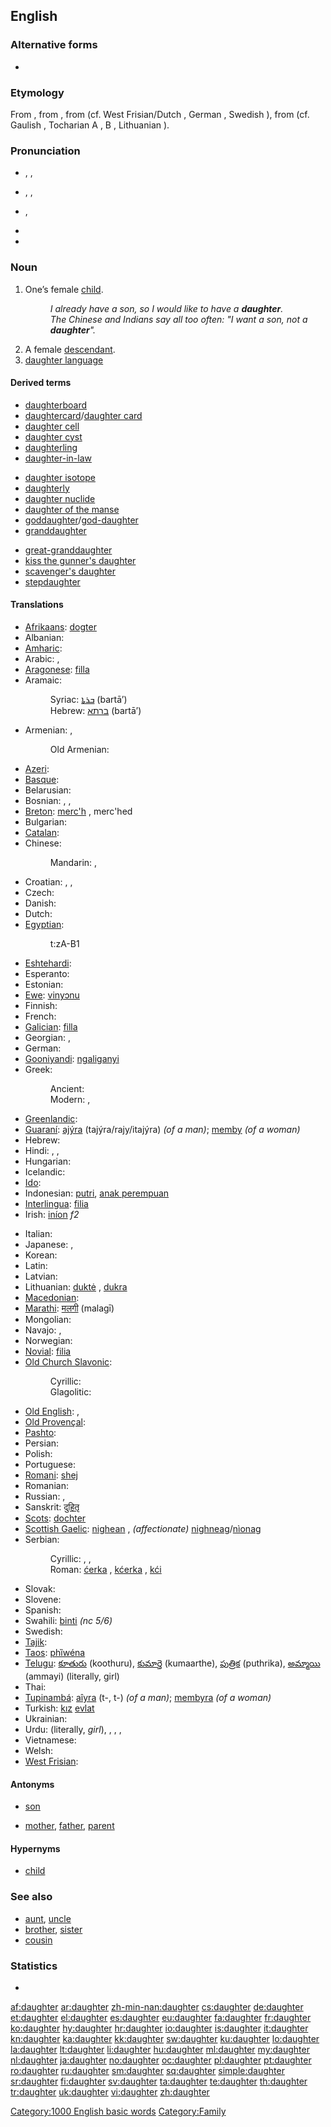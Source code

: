 {{wikipedia|dab=daughter (disambiguation)|daughter}}
==English==

===Alternative forms===
* {{l|en|douȝter}} {{qualifier|obsolete}}

===Etymology===
From {{etyl|enm}} {{term|doughter|lang=enm}}, from {{etyl|ang}} {{term|dohtor|dōhtor|lang=ang}}, from {{proto|Germanic|duhtēr}} (cf. West Frisian/Dutch {{term|dochter|lang=nl}}, German {{term|Tochter|lang=de}}, Swedish {{term|dotter|lang=sv}}), from {{proto|Indo-European|dʰugh₂tḗr}} (cf. Gaulish {{term||duxtīr}}, Tocharian A {{term|ckācar|lang=xto}}, B {{term|tkācer|lang=txb}}, Lithuanian {{term|duktė|duktė̃|lang=lt}}).

===Pronunciation===
* {{a|UK}} {{enPR|dôʹtər}}, {{IPA|/ˈdɔːtə(r)/}}, {{SAMPA|/"dO:t@(r)/}}
: {{rhymes|ɔːtə(r)}}
* {{a|US}} {{enPR|dô'tər}}, {{IPA|/ˈdɔ.tɚ/}}, {{SAMPA|/"dOt@r/}}
* {{a|cot-caught}} {{enPR|dä'tər}}, {{IPA|/ˈdɑ.tɚ/}} {{SAMPA|/"dAt@r/}}
* {{audio|en-us-daughter.ogg|Audio (US)}}
* {{audio|En-uk-daughter.ogg|Audio (UK)}}

===Noun===
{{wikipedia}}
{{en-noun|pl2=(''archaic'') '''[[daughtren]]'''}}

# One’s female [[child]].
#: ''I already have a son, so I would like to have a '''daughter'''.''
#: ''The Chinese and Indians say all too often: "I want a son, not a '''daughter'''".''
# A female [[descendant]].
# [[daughter language]]

====Derived terms====
{{rel-top3|Terms derived from ''daughter''}}
* [[daughterboard]]
* [[daughtercard]]/[[daughter card]]
* [[daughter cell]]
* [[daughter cyst]]
* [[daughterling]]
* [[daughter-in-law]]
{{rel-mid3}}
* [[daughter isotope]]
* [[daughterly]]
* [[daughter nuclide]]
* [[daughter of the manse]]
* [[goddaughter]]/[[god-daughter]]
* [[granddaughter]]
{{rel-mid3}}
* [[great-granddaughter]]
* [[kiss the gunner's daughter]]
* [[scavenger's daughter]]
* [[stepdaughter]]
{{rel-bottom}}
{{lookfrom|daughter}}

====Translations====
{{trans-top|female child}}
* [[Afrikaans]]: [[dogter]]
* Albanian: {{t+|sq|bijë|f|xs=Albanian}}
* [[Amharic]]: {{tø|am|ሴት ልጅ|tr=set ləj|sc=Ethi}}
* Arabic: {{t|ar|إبنة|f|tr='íbna}},  {{t-|ar|بنت|f|tr=bint}}
* [[Aragonese]]: [[filla]] {{f}}
* Aramaic:
*: Syriac: [[ܒܪܬܐ]] (bartā’) {{f}}
*: Hebrew: [[ברתא]] (bartā’) {{f}}
* Armenian: {{t+|hy|աղջիկ|tr=aġǰik}}, {{t-|hy|դուստր|tr=dustr}}
*: Old Armenian: {{tø|xcl|դուստր|tr=dustr|sc=Armn|xs=Old Armenian}}
* [[Azeri]]: {{t+|az|qız|xs=Azeri}}
* [[Basque]]: {{t|eu|alaba}}
* Belarusian: {{t|be|дачка|f|tr=dačká|xs=Belarusian}}
* Bosnian: {{t-|bs|ćerka|f}}, {{t-|bs|kćerka|f}}, {{t-|bs|kći|f}}
* [[Breton]]: [[merc'h]] {{f}}, merc'hed {{p}}
* Bulgarian: {{t+|bg|дъщеря|f|tr=dǎšterjá}}
* [[Catalan]]: {{t+|ca|filla|f}}
* Chinese:
*: Mandarin: {{t-|cmn|女兒|sc=Hani}},  {{t-|cmn|女儿|tr=nǚ'ér|sc=Hani}}
* Croatian: {{t-|hr|kćer|f}}, {{t-|hr|kćerka|f}}, {{t+|hr|kći|f}}
* Czech: {{t+|cs|dcera|f}}
* Danish: {{t+|da|datter|c}}
* Dutch: {{t+|nl|dochter|f}}
* [[Egyptian]]: {{tø|egy|zȝt|sc=Egyp}}
*: <hiero>t:zA-B1</hiero>
* [[Eshtehardi]]: {{tø|esh|تتیه|alt=تِتیَه|tr=tetiya|sc=fa-Arab}}
* Esperanto: {{t-|eo|filino|xs=Esperanto}}
* Estonian: {{t+|et|tütar}}
* [[Ewe]]: [[vinyɔnu]]
* Finnish: {{t+|fi|tytär}}
* French: {{t+|fr|fille|f}}
* [[Galician]]: [[filla]] {{f}}
* Georgian: {{t+|ka|ქალი|tr=k‘ali|sc=Geor|xs=Georgian}}, {{t-|ka|ასული|tr=axuli|sc=Geor|xs=Georgian}}
* German: {{t+|de|Tochter|f}}
* [[Gooniyandi]]: [[ngaliganyi]]
* Greek:
*: Ancient: {{tø|grc|θυγάτηρ|f|tr=thugátēr|xs=Ancient Greek}}
*: Modern: {{t+|el|κόρη|f|tr=kóri}}, {{t+|el|θυγατέρα|f|tr=thygatéra}}
* [[Greenlandic]]: {{t-|kl|panik|xs=Greenlandic}}
* [[Guaraní]]: [[ajýra]] (tajýra/rajy/itajýra) ''(of a man)''; [[memby]] ''(of a woman)''
* Hebrew: {{t+|he|בת|f|alt=בַּת|tr=bat}}
* Hindi: {{t+|hi|बेटी|f|tr=beṭī|xs=Hindi}},  {{t+|hi|लड़की|f|tr=laṛkī|xs=Hindi}},  {{t-|hi|पुत्री|f|tr=putrī|xs=Hindi}}
* Hungarian: {{t+|hu|lány}}
* Icelandic: {{t+|is|dóttir}}
* [[Ido]]: {{t+|io|filiino|xs=Ido}}
* Indonesian: [[putri]], [[anak perempuan]]
* [[Interlingua]]: [[filia]]
* Irish: [[iníon]] ''f2''
{{trans-mid}}
* Italian: {{t+|it|figlia|f}}
* Japanese: {{t+|ja|娘|tr=むすめ, musumé}}, {{t-|ja|お嬢さん|tr=おじょうさん, o-jōsan}} {{qualifier|honorific}}
* Korean: {{t+|ko|딸|tr=ttal|sc=Hang}}
* Latin: {{t+|la|filia|f}}
* Latvian: {{t|lv|meita|xs=Latvian}}
* Lithuanian: [[duktė]] {{m}}, [[dukra]] {{f}}
* [[Macedonian]]: {{t-|mk|ќерка|f|tr=ḱérka}}
* [[Marathi]]: [[मलगी]] (malagī)
* Mongolian: {{t|mn|охин|tr=oxin|sc=Cyrl|xs=Mongolian}}
* Navajo: {{tø|nv|atsiʼ}},  {{tø|nv|achʼéʼé}}
* Norwegian: {{t+|no|datter}}
* [[Novial]]: [[filia]]
* [[Old Church Slavonic]]:
*: Cyrillic: {{tø|cu|дъщи|f|tr=dŭšti|sc=Cyrs}}
*: Glagolitic: {{tø|cu|ⰄⰟⰞⰕⰉ|f|tr=dŭšti|sc=Glag}}
* [[Old English]]: {{t-|ang|dohtor|xs=Old English}}, {{t+|ang|cild|alt=ċild|xs=Old English}}
* [[Old Provençal]]: {{tø|pro|filla}}
* [[Pashto]]: {{t+|ps|لور|f|tr=lur|sc=ps-Arab|xs=Pashto}}
* Persian: {{t+|fa|دختر|tr=dokhtar|xs=Persian}}
* Polish: {{t+|pl|córka|f}}
* Portuguese: {{t+|pt|filha|f}}
* [[Romani]]: [[shej]] {{f}}
* Romanian: {{t+|ro|fiică|f}}
* Russian: {{t+|ru|дочь|f|tr=doč’}}, {{t+|ru|дочка|f|tr=dóčka}}
* Sanskrit: [[दुहितृ]] {{IPAchar|(duhitr̩)}} {{f}}
* [[Scots]]: [[dochter]]
* [[Scottish Gaelic]]: [[nighean]] {{f}}, ''(affectionate)'' [[nighneag]]/[[nìonag]] {{f}}
* Serbian:
*: Cyrillic: {{t-|sr|ћерка|f|sc=Cyrl}}, {{t-|sr|кћерка|f|sc=Cyrl}}, {{t-|sr|кћи|f|sc=Cyrl}}
*: Roman: [[ćerka]] {{f}}, [[kćerka]] {{f}}, [[kći]] {{f}}
* Slovak: {{t-|sk|dcéra|f}}
* Slovene: {{t+|sl|hči|f}}
* Spanish: {{t+|es|hija|f}}
* Swahili: [[binti]] ''(nc 5/6)''
* Swedish: {{t+|sv|dotter|c}}
* [[Tajik]]: {{t-|tg|духтар|tr=duxtar|sc=Cyrl|xs=Tajik}}
* [[Taos]]: [[phȉwéna]]
* [[Telugu]]: [[కూతురు]] (koothuru), [[కుమార్తె]] (kumaarthe), [[పుత్రిక]] (puthrika), [[అమ్మాయి]] (ammayi) (literally, girl)
* Thai: {{t|th|ลูกสาว|tr=lôok-săao}}
* [[Tupinambá]]: [[aîyra]] (t-, t-) ''(of a man)''; [[membyra]] ''(of a woman)''
* Turkish: [[kız]] [[evlat]]
* Ukrainian: {{t-|uk|дочка|f|tr=dočká|xs=Ukrainian}}
* Urdu: {{t|ur|لڑکی|f|tr=laṛkī|xs=Urdu}} (literally, ''girl''), {{t|ur|بیٹی|f|tr=beṭī|xs=Urdu}}, {{t|ur|پتری|f|tr=putrī|xs=Urdu}}, {{t|ur|کڑی|f|tr=kuṛī|xs=Urdu}}, {{t|ur|دختر|f|tr=duxtar|xs=Urdu}}
* Vietnamese: {{t+|vi|con gái|xs=Vietnamese}}
* Welsh: {{t+|cy|merch|f|xs=Welsh}}
* [[West Frisian]]: {{t+|fy|dochter|c|xs=West Frisian}}
{{trans-bottom}}

====Antonyms====
* {{italbrac|with regards to gender}} [[son]]
* {{italbrac|with regards to ancestry}} [[mother]], [[father]], [[parent]]

====Hypernyms====
* [[child]]

===See also===
* [[aunt]], [[uncle]]
* [[brother]], [[sister]]
* [[cousin]]

===Statistics===
* {{rank|knowledge|hath|table|536|daughter|makes|laws|run}}

[[Category:1000 English basic words]]
[[Category:Family]]

[[af:daughter]]
[[ar:daughter]]
[[zh-min-nan:daughter]]
[[cs:daughter]]
[[de:daughter]]
[[et:daughter]]
[[el:daughter]]
[[es:daughter]]
[[eu:daughter]]
[[fa:daughter]]
[[fr:daughter]]
[[ko:daughter]]
[[hy:daughter]]
[[hr:daughter]]
[[io:daughter]]
[[is:daughter]]
[[it:daughter]]
[[kn:daughter]]
[[ka:daughter]]
[[kk:daughter]]
[[sw:daughter]]
[[ku:daughter]]
[[lo:daughter]]
[[la:daughter]]
[[lt:daughter]]
[[li:daughter]]
[[hu:daughter]]
[[ml:daughter]]
[[my:daughter]]
[[nl:daughter]]
[[ja:daughter]]
[[no:daughter]]
[[oc:daughter]]
[[pl:daughter]]
[[pt:daughter]]
[[ro:daughter]]
[[ru:daughter]]
[[sm:daughter]]
[[sq:daughter]]
[[simple:daughter]]
[[sr:daughter]]
[[fi:daughter]]
[[sv:daughter]]
[[ta:daughter]]
[[te:daughter]]
[[th:daughter]]
[[tr:daughter]]
[[uk:daughter]]
[[vi:daughter]]
[[zh:daughter]]
